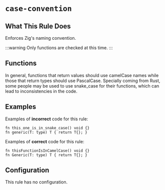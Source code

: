 # `case-convention`

<RuleBanner category="style" default="off"  />

## What This Rule Does
Enforces Zig's naming convention.

:::warning
Only functions are checked at this time.
:::

## Functions
In general, functions that return values should use camelCase names while
those that return types should use PascalCase. Specially coming from Rust,
some people may be used to use snake_case for their functions, which can
lead to inconsistencies in the code.


## Examples

Examples of **incorrect** code for this rule:
```zig
fn this_one_is_in_snake_case() void {}
fn generic(T: type) T { return T{}; }
```

Examples of **correct** code for this rule:
```zig
fn thisFunctionIsInCamelCase() void {}
fn Generic(T: type) T { return T{}; }
```

## Configuration
This rule has no configuration.
